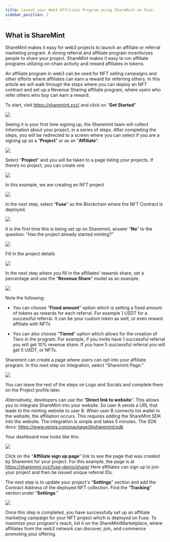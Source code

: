 ```yaml
---
title: Launch your Web3 Affiliate Program using ShareMint on Fuse.
sidebar_position: 2
---
```


## What is ShareMint

ShareMint makes it easy for web3 projects to launch an affiliate or referral marketing program. A strong referral and affiliate program incentivizes people to share your project. ShareMint makes it easy to run affiliate programs utilizing on-chain activity and reward affiliates in tokens.

An affiliate program in web3 can be used for NFT selling campaigns and other efforts where affiliates can earn a reward for referring others. In this article we will walk through the steps where you can deploy an NFT contract and set up a Revenue Sharing affiliate program, where users who refer others who buy can earn a reward.

To start, visit https://sharemint.xyz/ and click on “**Get Started**”

<img src="/img/sharemint/sharemint-landing.png" />

Seeing it is your first time signing up, the Sharemint team will collect information about your project, in a series of steps. After completing the steps, you will be redirected to a screen where you can select if you are a signing up as a “**Project**” or as an “**Affiliate**”.

<img
  src="/img/sharemint/sharemint-create-project.png"
/>

Select “**Project**” and you will be taken to a page listing your projects. If there’s no project, you can create one

<img src="/img/sharemint/sharemint-new-project.png" />

In this example, we are creating an NFT project

<img src="/img/sharemint/sharemint-nft.png" />

In the next step, select “**Fuse**” as the Blockchain where the NFT Contract is deployed.

<img
  src="/img/sharemint/sharemint-blockchain-fuse.png"
/>

It is the first time this is being set up on Sharemint, answer “**No**” to the question: “Has the project already started minting?”

<img
  src="/img/sharemint/sharemint-started-minting.png"
/>

Fill in the project details

<img
  src="/img/sharemint/sharemint-project-details.png"
/>

In the next step where you fill in the affiliates' rewards share, set a percentage and use the “**Revenue Share**” model as an example.

<img src="/img/sharemint/sharemint-revenue.png" />

Note the following:

- You can choose "**Fixed amount**" option which is setting a fixed amount of tokens as rewards for each referral. For example 1 USDT for a successful referral. It can be your custom token as well, or even reward affiliate with NFTs

- You can also choose "**Tiered**" option which allows for the creation of Tiers in the program. For example, if you invite have 1 successful referral you will get 10% revenue share. If you have 5 successful referral you will get 5 USDT, or NFTs.

Sharemint can create a page where users can opt into your affiliate program. In this next step on Integration, select “Sharemint Page.”

<img src="/img/sharemint/sharemint-integration.png" />

You can leave the rest of the steps on Logo and Socials and complete them on the Project profile later.

Alternatively, developers can use the "**Direct link to website**". This allows you to integrate ShareMint into your website. So user A sends a URL that leads to the minting website to user B. When user B connects his wallet in the website, the affiliation occurs. This requires adding the ShareMint SDK into the website. The integration is simple and takes 5 minutes.
The SDK docs: https://www.npmjs.com/package/@sharemint/sdk

Your dashboard now looks like this:

<img src="/img/sharemint/sharemint-dashboard.png" />

Click on the “**Affiliate sign up page**” link to see the page that was created by Sharemint for your project. For this example, the page is at https://sharemint.xyz/fuse-demo/sharer
Here affiliates can sign up to join your project and then be issued unique referral IDs.

The next step is to update your project's “**Settings**” section and add the Contract Address of the deployed NFT collection. Find the “**Tracking**” section under “**Settings**.”

<img src="/img/sharemint/sharemint-tracking.png" />

Once this step is completed, you have successfully set up an affiliate marketing campaign for your NFT project which is deployed on Fuse. To maximize your program's reach, list it on the ShareMintMarketplace, where affiliates from the web3 network can discover, join, and commence promoting your offering.
